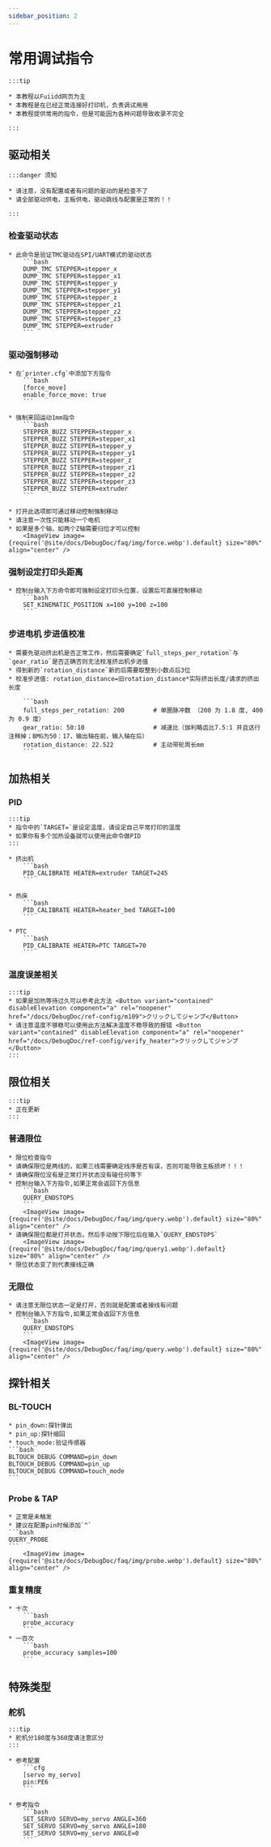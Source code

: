 ```yaml
---
sidebar_position: 2
---
```


# 常用调试指令

    :::tip

    * 本教程以Fuiidd网页为主
    * 本教程是在已经正常连接好打印机，负责调试用用
    * 本教程提供常用的指令，但是可能因为各种问题导致收录不完全

    :::

## 驱动相关

    :::danger 须知

    * 请注意，没有配置或者有问题的驱动的是检查不了
    * 请全部驱动供电，主板供电，驱动跳线与配置是正常的！！

    :::


### 检查驱动状态

    * 此命令是验证TMC驱动在SPI/UART模式的驱动状态
        ```bash
        DUMP_TMC STEPPER=stepper_x
        DUMP_TMC STEPPER=stepper_x1
        DUMP_TMC STEPPER=stepper_y
        DUMP_TMC STEPPER=stepper_y1
        DUMP_TMC STEPPER=stepper_z
        DUMP_TMC STEPPER=stepper_z1
        DUMP_TMC STEPPER=stepper_z2
        DUMP_TMC STEPPER=stepper_z3
        DUMP_TMC STEPPER=extruder
        ```

### 驱动强制移动

    * 在`printer.cfg`中添加下方指令
        ```bash
        [force_move]
        enable_force_move: true
        ```

    * 强制来回运动1mm指令
        ```bash
        STEPPER_BUZZ STEPPER=stepper_x
        STEPPER_BUZZ STEPPER=stepper_x1
        STEPPER_BUZZ STEPPER=stepper_y
        STEPPER_BUZZ STEPPER=stepper_y1
        STEPPER_BUZZ STEPPER=stepper_z
        STEPPER_BUZZ STEPPER=stepper_z1
        STEPPER_BUZZ STEPPER=stepper_z2
        STEPPER_BUZZ STEPPER=stepper_z3
        STEPPER_BUZZ STEPPER=extruder
        ```

    * 打开此选项即可通过移动控制强制移动
    * 请注意一次性只能移动一个电机
    * 如果是多个轴，如两个Z轴需要归位才可以控制
        <ImageView image={require('@site/docs/DebugDoc/faq/img/force.webp').default} size="80%" align="center" />

### 强制设定打印头距离

    * 控制台输入下方命令即可强制设定打印头位置，设置后可直接控制移动
        ```bash
        SET_KINEMATIC_POSITION x=100 y=100 z=100
        ```
### 步进电机 步进值校准
    * 需要先驱动挤出机是否正常工作，然后需要确定`full_steps_per_rotation`与`gear_ratio`是否正确否则无法校准挤出机步进值
    * 得到新的`rotation_distance`新的后需要取整到小数点后3位
    * 校准步进值: rotation_distance=旧rotation_distance*实际挤出长度/请求的挤出长度
    
        ```bash
        full_steps_per_rotation: 200        # 单圈脉冲数 （200 为 1.8 度, 400 为 0.9 度）
        gear_ratio: 50:10                   # 减速比（伽利略齿比7.5:1 并且这行注释掉；BMG为50：17，输出轴在前，输入轴在后）
        rotation_distance: 22.522           # 主动带轮周长mm
        ```
## 加热相关

### PID
    :::tip
    * 指令中的`TARGET=`是设定温度，请设定自己平常打印的温度
    * 如果你有多个加热设备就可以使用此命令做PID
    :::

    * 挤出机
        ```bash
        PID_CALIBRATE HEATER=extruder TARGET=245
        ```

    * 热床
        ```bash
        PID_CALIBRATE HEATER=heater_bed TARGET=100
        ```

    * PTC
        ```bash
        PID_CALIBRATE HEATER=PTC TARGET=70
        ```

### 温度误差相关

    :::tip
    * 如果是加热等待过久可以参考此方法 <Button variant="contained" disableElevation component="a" rel="noopener" href="/docs/DebugDoc/ref-config/m109">クリックしてジャンプ</Button>
    * 请注意温度不够稳可以使用此方法解决温度不稳导致的报错 <Button variant="contained" disableElevation component="a" rel="noopener" href="/docs/DebugDoc/ref-config/verify_heater">クリックしてジャンプ</Button>
    :::

## 限位相关

    :::tip
    * 正在更新
    :::

### 普通限位
    * 限位检查指令
    * 请确保限位是两线的，如果三线需要确定线序是否有误，否则可能导致主板损坏！！！
    * 请确保限位没有是正常打开状态没有碰任何等下
    * 控制台输入下方指令,如果正常会返回下方信息
        ```bash
        QUERY_ENDSTOPS
        ```
        <ImageView image={require('@site/docs/DebugDoc/faq/img/query.webp').default} size="80%" align="center" />
    * 请确保限位都是打开状态，然后手动按下限位后在输入`QUERY_ENDSTOPS`
        <ImageView image={require('@site/docs/DebugDoc/faq/img/query1.webp').default} size="80%" align="center" />
    * 限位状态变了则代表接线正确

### 无限位
    * 请注意无限位状态一定是打开，否则就是配置或者接线有问题
    * 控制台输入下方指令,如果正常会返回下方信息
        ```bash
        QUERY_ENDSTOPS
        ```
        <ImageView image={require('@site/docs/DebugDoc/faq/img/query.webp').default} size="80%" align="center" />

## 探针相关

### BL-TOUCH

    * pin_down:探针弹出
    * pin_up:探针缩回
    * touch_mode:验证传感器
    ```bash
    BLTOUCH_DEBUG COMMAND=pin_down
    BLTOUCH_DEBUG COMMAND=pin_up
    BLTOUCH_DEBUG COMMAND=touch_mode
    ```

### Probe & TAP

    * 正常是未触发
    * 建议在配置pin时候添加`^`
    ```bash
    QUERY_PROBE
    ```
        <ImageView image={require('@site/docs/DebugDoc/faq/img/probe.webp').default} size="80%" align="center" />

### 重复精度
    * 十次
        ```bash
        probe_accuracy
        ```
    * 一百次
        ```bash
        probe_accuracy samples=100
        ```

## 特殊类型

### 舵机

    :::tip
    * 舵机分180度与360度请注意区分
    :::

    * 参考配置
        ```cfg
        [servo my_servo]
        pin:PE6
        ```

    * 参考指令
        ```bash
        SET_SERVO SERVO=my_servo ANGLE=360
        SET_SERVO SERVO=my_servo ANGLE=180
        SET_SERVO SERVO=my_servo ANGLE=0
        ```
